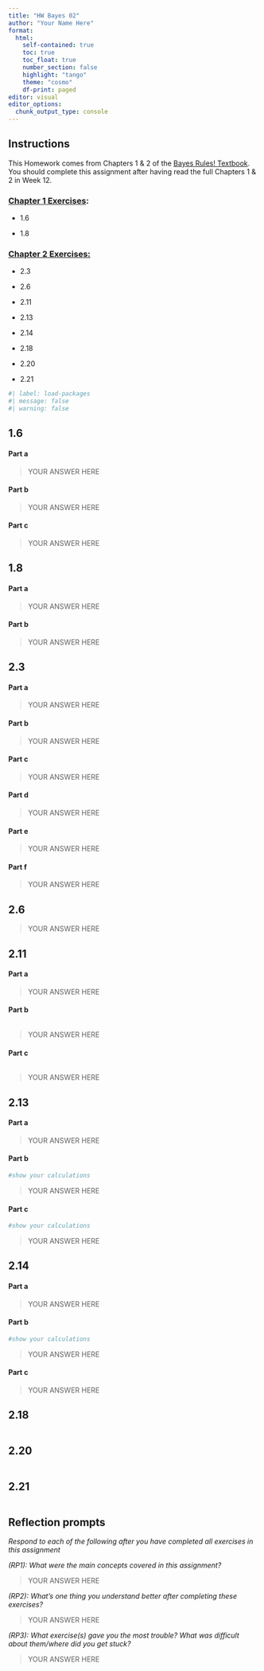 ```yaml
---
title: "HW Bayes 02"
author: "Your Name Here"
format: 
  html:
    self-contained: true
    toc: true
    toc_float: true
    number_section: false
    highlight: "tango"
    theme: "cosmo"
    df-print: paged
editor: visual
editor_options: 
  chunk_output_type: console
---
```


## Instructions

This Homework comes from Chapters 1 & 2 of the [Bayes Rules! Textbook](https://www.bayesrulesbook.com/). You should complete this assignment after having read the full Chapters 1 & 2 in Week 12.

### [Chapter 1 Exercises](https://www.bayesrulesbook.com/chapter-1#exercises):

-   1.6

-   1.8

### [Chapter 2 Exercises:](https://www.bayesrulesbook.com/chapter-2#exercises-1)

-   2.3

-   2.6

-   2.11

-   2.13

-   2.14

-   2.18

-   2.20

-   2.21

```r
#| label: load-packages
#| message: false
#| warning: false

```

## 1.6

#### Part a

> YOUR ANSWER HERE

#### Part b

> YOUR ANSWER HERE

#### Part c

> YOUR ANSWER HERE

## 1.8

#### Part a

> YOUR ANSWER HERE

#### Part b

> YOUR ANSWER HERE

## 2.3

#### Part a

> YOUR ANSWER HERE

#### Part b

> YOUR ANSWER HERE

#### Part c

> YOUR ANSWER HERE

#### Part d

> YOUR ANSWER HERE

#### Part e

> YOUR ANSWER HERE

#### Part f

> YOUR ANSWER HERE

## 2.6

> YOUR ANSWER HERE

## 2.11

#### Part a

> YOUR ANSWER HERE

#### Part b

```r

```

> YOUR ANSWER HERE

#### Part c

```r

```

> YOUR ANSWER HERE

## 2.13

#### Part a

> YOUR ANSWER HERE

#### Part b

```r
#show your calculations
```

> YOUR ANSWER HERE

#### Part c

```r
#show your calculations
```

> YOUR ANSWER HERE

## 2.14

#### Part a

> YOUR ANSWER HERE

#### Part b

```r
#show your calculations
```

> YOUR ANSWER HERE

#### Part c

> YOUR ANSWER HERE

## 2.18

```r

```

## 2.20

```r

```

## 2.21

```r

```

## Reflection prompts

*Respond to each of the following after you have completed all exercises in this assignment*

*(RP1): What were the main concepts covered in this assignment?*

> YOUR ANSWER HERE

*(RP2): What's one thing you understand better after completing these exercises?*

> YOUR ANSWER HERE

*(RP3): What exercise(s) gave you the most trouble? What was difficult about them/where did you get stuck?*

> YOUR ANSWER HERE
